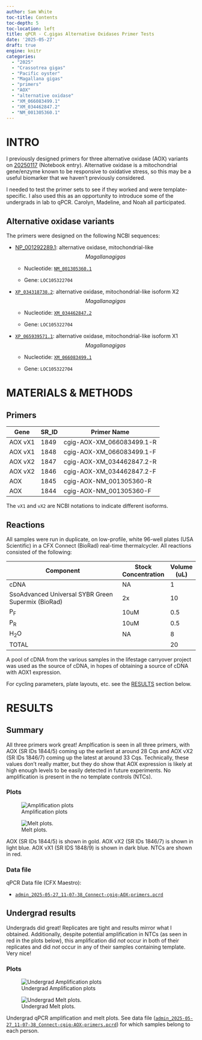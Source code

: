 ```yaml
---
author: Sam White
toc-title: Contents
toc-depth: 5
toc-location: left
title: qPCR - C.gigas Alternative Oxidases Primer Tests
date: '2025-05-27'
draft: true
engine: knitr
categories: 
  - "2025"
  - "Crassotrea gigas"
  - "Pacific oyster"
  - "Magallana gigas"
  - "primers"
  - "AOX"
  - "alternative oxidase"
  - "XM_066083499.1"
  - "XM_034462847.2"
  - "NM_001305360.1"
---
```

# INTRO

I previously designed primers for three alternative oxidase (AOX) variants on [20250117](../2025-01-17-Primer-Design---C.gigas-Alternative-Oxidase-AOX-Variants-Using-Primer3/index.qmd) (Notebook entry). Alternative oxidase is a mitochondrial gene/enzyme known to be
responsive to oxidative stress, so this may be a useful biomarker that
we haven’t previously considered.

I needed to test the primer sets to see if they worked and were template-specific. I also used this as an opportunity to introduce some of the undergrads in lab to qPCR. Carolyn, Madeline, and Noah all participated.


## Alternative oxidase variants

The primers were designed on the following NCBI sequences:

- [NP_001292289.1](https://www.ncbi.nlm.nih.gov/protein/NP_001292289.1?report=genbank&log$=protalign&blast_rank=1&RID=SMV9RMT6013):
  alternative oxidase, mitochondrial-like $$Magallana gigas$$

  - Nucleotide:
    [`NM_001305360.1`](https://www.ncbi.nlm.nih.gov/nuccore/NM_001305360.1)

  - Gene: `LOC105322704`

- [`XP_034318738.2`](https://www.ncbi.nlm.nih.gov/protein/XP_034318738.2?report=genbank&log$=protalign&blast_rank=2&RID=SMV9RMT6013):
  alternative oxidase, mitochondrial-like isoform X2 $$Magallana
  gigas$$

  - Nucleotide:
    [`XM_034462847.2`](https://www.ncbi.nlm.nih.gov/nuccore/XM_034462847.2)

  - Gene: `LOC105322704`

- [`XP_065939571.1`](https://www.ncbi.nlm.nih.gov/protein/XP_065939571.1?report=genbank&log$=protalign&blast_rank=3&RID=SMV9RMT6013):
  alternative oxidase, mitochondrial-like isoform X1 $$Magallana
  gigas$$

  - Nucleotide:
    [`XM_066083499.1`](https://www.ncbi.nlm.nih.gov/nuccore/XM_066083499.1)

  - Gene: `LOC105322704`

# MATERIALS & METHODS

## Primers

| Gene    | SR_ID | Primer Name               |
|---------|-------|---------------------------|
| AOX vX1 | 1849  | cgig-AOX-XM_066083499.1-R |
| AOX vX1 | 1848  | cgig-AOX-XM_066083499.1-F |
| AOX vX2 | 1847  | cgig-AOX-XM_034462847.2-R |
| AOX vX2 | 1846  | cgig-AOX-XM_034462847.2-F |
| AOX     | 1845  | cgig-AOX-NM_001305360-R   |
| AOX     | 1844  | cgig-AOX-NM_001305360-F   |

::: {.callout-note}
The `vX1` and `vX2` are NCBI notations to indicate different isoforms.
:::

## Reactions

All samples were run in duplicate, on low-profile, white 96-well plates (USA Scientific) in a CFX Connect (BioRad) real-time thermalcycler. All reactions consisted of the following:

| Component                                          | Stock Concentration | Volume (uL) |
|----------------------------------------------------|---------------------|-------------|
| cDNA                                               | NA                  | 1           |
| SsoAdvanced Universal SYBR Green Supermix (BioRad) | 2x                  | 10          |
| P<sub>F</sub>                                      | 10uM                | 0.5         |
| P<sub>R</sub>                                      | 10uM                | 0.5         |
| H<sub>2</sub>O                                     | NA                  | 8           |
| TOTAL                                              |                     | 20          |

A pool of cDNA from the various samples in the lifestage carryover project was used as the source of cDNA, in hopes of obtaining a source of cDNA with AOX1 expression. 

For cycling parameters, plate layouts, etc. see the [RESULTS](#results) section below.

# RESULTS

## Summary

All three primers work great! Amplfication is seen in all three primers, with AOX (SR IDs 1844/5) coming up the earliest at around 28 Cqs and AOX vX2 (SR IDs 1846/7) coming up the latest at around 33 Cqs. Technically, these values don't really matter, but they do show that AOX expression is likely at high enough levels to be easily detected in future experiments. No amplification is present in the no template controls (NTCs).


### Plots

::: {layout-ncol="2"}
![Amplification plots](./20250527-cgig-aox-amp-plots-sam.png){#fig-amp-plots-sam fig-alt="qPCR amplification plots. AOX (SR IDs 1844/5) is shown in gold. AOX vX2 (SR IDs 1846/7) is shown in light blue. AOX vX1 (SR IDS 1848/9) is shown in dark blue. No amplification seen in the NTCs." .lightbox}

![Melt plots.](./20250527-cgig-aox-melt-plots-sam.png){#fig-melt-plots-sam fig-alt="qPCR melt plots. AOX (SR IDs 1844/5) is shown in gold. AOX vX2 (SR IDs 1846/7) is shown in light blue. AOX vX1 (SR IDS 1848/9) is shown in dark blue. No amplification seen in the NTCs." .lightbox}

AOX (SR IDs 1844/5) is shown in gold.
AOX vX2 (SR IDs 1846/7) is shown in light blue.
AOX vX1 (SR IDS 1848/9) is shown in dark blue.
NTCs are shown in red.
:::

### Data file

qPCR Data file (CFX Maestro):

- [`admin_2025-05-27_11-07-38_Connect-cgig-AOX-primers.pcrd`](./admin_2025-05-27_11-07-38_Connect-cgig-AOX-primers.pcrd)

## Undergrad results

Undergrads did great! Replicates are tight and results mirror what I obtained. Additionally, despite potential amplification in NTCs (as seen in red in the plots below), this amplification did _not_ occur in both of their replicates and did _not_ occur in any of their samples containing template. Very nice!

### Plots

::: {layout-ncol="2"}
![Undergrad Amplification plots](./20250527-cgig-aox-amp-plots-undergrads.png){#fig-amp-plots-undergrads fig-alt="Undergrad qPCR amplification plots." .lightbox}

![Undergrad Melt plots.](./20250527-cgig-aox-melt-plots-undergrads.png){#fig-melt-plots-undergrads fig-alt="Undergrad qPCR melt plots." .lightbox}

Undergrad qPCR amplification and melt plots. See data file ([`admin_2025-05-27_11-07-38_Connect-cgig-AOX-primers.pcrd`](./admin_2025-05-27_11-07-38_Connect-cgig-AOX-primers.pcrd)) for which samples belong to each person.
:::